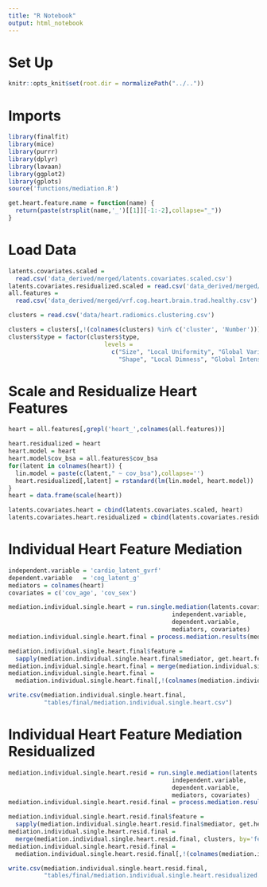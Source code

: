 ```yaml
---
title: "R Notebook"
output: html_notebook
---
```


# Set Up
```r
knitr::opts_knit$set(root.dir = normalizePath("../.."))
```

# Imports
```r
library(finalfit)
library(mice)
library(purrr)
library(dplyr)
library(lavaan)
library(ggplot2)
library(gplots)
source('functions/mediation.R')
```

```r
get.heart.feature.name = function(name) {
  return(paste(strsplit(name,'_')[[1]][-1:-2],collapse="_"))
}
```

# Load Data
```r
latents.covariates.scaled = 
  read.csv('data_derived/merged/latents.covariates.scaled.csv')
latents.covariates.residualized.scaled = read.csv('data_derived/merged/latents.covariates.residualized.scaled.csv')
all.features = 
  read.csv('data_derived/merged/vrf.cog.heart.brain.trad.healthy.csv')
```

```r
clusters = read.csv('data/heart.radiomics.clustering.csv')
```

```r
clusters = clusters[,!(colnames(clusters) %in% c('cluster', 'Number'))]
clusters$type = factor(clusters$type, 
                           levels = 
                             c("Size", "Local Uniformity", "Global Variance", 
                               "Shape", "Local Dimness", "Global Intensity","Traditional"))
```

# Scale and Residualize Heart Features

```r
heart = all.features[,grepl('heart_',colnames(all.features))]
```

```r
heart.residualized = heart
heart.model = heart
heart.model$cov_bsa = all.features$cov_bsa
for(latent in colnames(heart)) {
  lin.model = paste(c(latent," ~ cov_bsa"),collapse='')
  heart.residualized[,latent] = rstandard(lm(lin.model, heart.model))
}
heart = data.frame(scale(heart))
```


```r
latents.covariates.heart = cbind(latents.covariates.scaled, heart)
latents.covariates.heart.residualized = cbind(latents.covariates.residualized.scaled, heart.residualized)
```

# Individual Heart Feature Mediation 

```r
independent.variable = 'cardio_latent_gvrf'
dependent.variable   = 'cog_latent_g'
mediators = colnames(heart)
covariates = c('cov_age', 'cov_sex')
```

```r
mediation.individual.single.heart = run.single.mediation(latents.covariates.heart, 
                                              independent.variable,
                                              dependent.variable, 
                                              mediators, covariates)
mediation.individual.single.heart.final = process.mediation.results(mediation.individual.single.heart)
```

```r
mediation.individual.single.heart.final$feature = 
  sapply(mediation.individual.single.heart.final$mediator, get.heart.feature.name)
mediation.individual.single.heart.final = merge(mediation.individual.single.heart.final, clusters, by='feature')
mediation.individual.single.heart.final = 
  mediation.individual.single.heart.final[,!(colnames(mediation.individual.single.heart.final) == 'feature')]
```

```r
write.csv(mediation.individual.single.heart.final,
          "tables/final/mediation.individual.single.heart.csv")
```

# Individual Heart Feature Mediation Residualized

```r
mediation.individual.single.heart.resid = run.single.mediation(latents.covariates.heart.residualized, 
                                              independent.variable,
                                              dependent.variable, 
                                              mediators, covariates)
mediation.individual.single.heart.resid.final = process.mediation.results(mediation.individual.single.heart.resid)
```

```r
mediation.individual.single.heart.resid.final$feature = 
  sapply(mediation.individual.single.heart.resid.final$mediator, get.heart.feature.name)
mediation.individual.single.heart.resid.final = 
  merge(mediation.individual.single.heart.resid.final, clusters, by='feature')
mediation.individual.single.heart.resid.final = 
  mediation.individual.single.heart.resid.final[,!(colnames(mediation.individual.single.heart.resid.final) == 'feature')]
```

```r
write.csv(mediation.individual.single.heart.resid.final,
          "tables/final/mediation.individual.single.heart.residualized.csv")
```